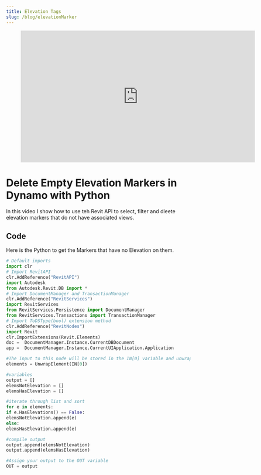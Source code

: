 ```yaml
---
title: Elevation Tags
slug: /blog/elevationMarker
---
```


<figure class="video_container">
  <iframe title="vimeo-player" src="https://player.vimeo.com/video/123620912?h=69a74b37ea" width="640" height="360" frameborder="0" allowfullscreen></iframe>
</figure>

# Delete Empty Elevation Markers in Dynamo with Python
In this video I show how to use teh Revit API to select, filter and dleete elevation markers that do not have associated views.

## Code
 Here is the Python to get the Markers that have no Elevation on them.

 ```Python
# Default imports
import clr
# Import RevitAPI
clr.AddReference("RevitAPI")
import Autodesk
from Autodesk.Revit.DB import *
# Import DocumentManager and TransactionManager
clr.AddReference("RevitServices")
import RevitServices
from RevitServices.Persistence import DocumentManager
from RevitServices.Transactions import TransactionManager
# Import ToDSType(bool) extension method
clr.AddReference("RevitNodes")
import Revit
clr.ImportExtensions(Revit.Elements)
doc =  DocumentManager.Instance.CurrentDBDocument
app =  DocumentManager.Instance.CurrentUIApplication.Application

#The input to this node will be stored in the IN[0] variable and unwrap element
elements = UnwrapElement(IN[0])

#variables
output = []
elemsNotElevation = []
elemsHasElevation = []

#iterate through list and sort
for e in elements:
if e.HasElevations() == False:
elemsNotElevation.append(e)
else:
elemsHasElevation.append(e)

#compile output
output.append(elemsNotElevation)
output.append(elemsHasElevation)

#Assign your output to the OUT variable
OUT = output
```
